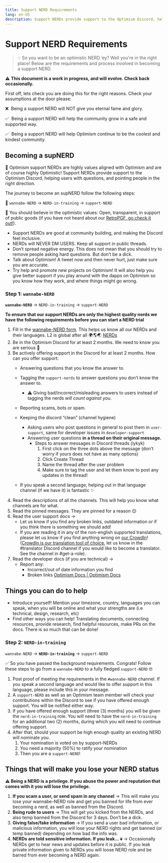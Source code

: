 ```yaml
---
title: Support NERD Requirements 
lang: en-US
description: Support NERDs provide support to the Optimism Discord, helping users with questions, and pointing people in the right direction. 
---
```


# Support NERD Requirements

> 💡 So you want to be an optimistic NERD ‘ey? Well you're in the right place! Below are the requirements and process involved in becoming a support NERD.

⚠️ **This document is a work in progress, and will evolve. Check back occasionally.**

First off, lets check you are doing this for the right reasons. Check your assumptions at the door please:

❌  Being a support NERD will NOT give you eternal fame and glory.

✅  Being a support NERD will help the community grow in a safe and supported way.

✅  Being a support NERD will help Optimism continue to be the coolest and kindest community. 

## Becoming a supNERD

🚀 Optimism support NERDs are highly values aligned with Optimism and are of course highly Optimistic! Support NERDs provide support to the Optimism Discord, helping users with questions, and pointing people in the right direction. 

The journey to become an supNERD follow the following steps:

🚀 `wannabe-NERD` → `NERD-in-training` → `support-NERD`

🚀 You should believe in the optimistic values: Open, transparent, in support of public goods (if you have not heard about our [RetroPGF, go check it out!](https://medium.com/ethereum-optimism/retroactive-public-goods-funding-33c9b7d00f0c)).

- Support NERDs are good at community building, and making the Discord feel inclusive.
- NERDs will NEVER DM USERS. Keep all support in public threads.
- Don’t spread negative energy. This does not mean that you should try to remove people asking hard questions. But don’t be a dick.
- Talk about Optimism! A tweet now and then never hurt, just make sure you are accurate.
- Try help and promote new projects on Optimism! It will also help you give better support if you play around with the dapps on Optimism so you know how they work, and where things might go wrong.

### Step 1: `wannabe-NERD`

**`wannabe-NERD`** → `NERD-in-training` → `support-NERD`

**To ensure that our support NERDs are only the highest quality nerds we have the following requirements before you can start a NERD trial**

1. Fill in the [wannabe-NERD form](https://forms.gle/YCirMCzagW64BNLu7).
    This helps us know all our NERDs and their languages. L2 is global after all 🌍🌎🌏
    [NERDs](https://forms.gle/YCirMCzagW64BNLu7)
1. Be in the Optimism Discord for at least 2 months.
    We need to know you are serious 👀
1.  Be actively offering support in the Discord for at least 2 months. 
    How can you offer support:
    - Answering questions that you know the answer to.
    - Tagging the `support-nerds` to answer questions you don’t know the answer to.
        - ⚠️ Giving bad/incorrect/misleading answers to users instead of tagging the nerds *will count against you*.
    - Reporting scams, bots or spam.
    - Keeping the discord “clean” (channel hygiene)
        - Asking users who post questions in general to post them in `user-support`, same for developer issues in `developer-support`
        - Answering user questions **in a thread on their original message.**
            - Steps to answer messages in Discord threads (iykyk)
                1. First click on the three dots above the message
                    (don’t worry if yours does not have as many options)
                1. Click Create Thread
                1. Name the thread after the user problem 
                1. Make sure to tag the user and let them know to post any updates in the thread! 
                    
    - If you speak a second language, helping out in that language channel (if we have it) is fantastic ✨
1. Read the descriptions of all the channels. This will help you know what channels are for what.
1. Read the pinned messages. They are pinned for a reason 😌
1. Read the user support docs →
    - Let us know if you find any broken links, outdated information or if you think there is something we should add!
    - If you are reading it in any of the non-english supported translations, please let us know if you find anything wrong on [our CrowdIn](https://crowdin.com/project/optimism-help-center)! ([CrowdIn is our translation tool of choice](https://crowdin.com/project/optimism-help-center), let us know in the #translator Discord channel if you would like to become a translator. See the channel in #get-a-role).
1. Read the developer docs (if you are technical) →
    - Report any:
        - Incorrect/out of date information you find
        - Broken links
    [Optimism Docs | Optimism Docs](https://community.optimism.io/)
    

## Things you can do to help

- Introduce yourself! Mention your timezone, country, languages you can speak, when you will be online and what your strengths are (i.e technical, design, research, etc)
- Find other ways you can help! Translating documents, connecting resources, provide research, find helpful resources, make PRs on the docs. There is so much that can be done!

### Step 2: `NERD-in-training`

`wannabe-NERD` → **`NERD-in-training`** → `support-NERD`

✅ So you have passed the background requirements. Congrats! Follow these steps to go from a `wannabe-NERD` to a fully fledged `support-NERD` 🤓


1. Post proof of meeting the requirements in the `#wannabe-NERD` channel. If you speak a second language and would like to offer support in this language, please include this in your message. 
1. A `support-NERD` as well as an Optimism team member will check your contributions within the Discord to see if you have offered enough support. You will be notified either way. 
1. If you have offered enough support (three (3) months)  you will be given the `nerd-in-training` role. You will need to have the `nerd-in-training` for an additional two (2) months, during which you will need to continue offering support. 
1. After that, should your support be high enough quality an existing NERD will nominate you. 
    1. Your nomination is voted on by support-NERDs
    2. You need a majority (50%) to ratify your nomination 
    3. Then you are a `support-NERD`!

## Things that will make you lose your NERD status

**⚠️ Being a NERD is a privilege. If you abuse the power and reputation that comes with it you will lose the privilege.**

1. **If you scam a user, or send spam in any channel** → This will make you lose your wannabe-NERD role and get you banned for life from ever becoming a nerd, as well as banned from the Discord. 
2. **Being rude to users** → This will get you kicked from the NERDs, and also temp banned from the Discord for 3 days. Don’t be a dick. 
3. **Giving false/fake information** → If you send a user bad information, or malicious information, you will lose your NERD rights and get banned (or temp banned) depending on how bad the info was. 
4. **NERDs are told sensitive information. If you leak... 💀** → Occasionally NERDs get to hear news and updates before it is public. If you leak private information given to NERDs you will loose NERD role and be barred from ever becoming a NERD again. 
